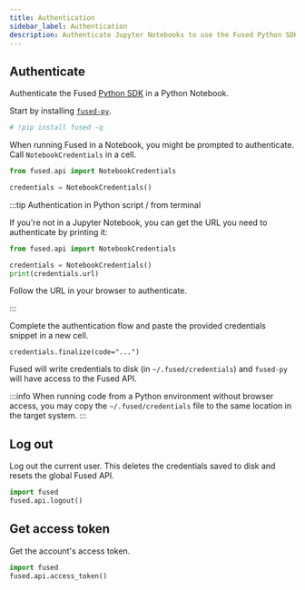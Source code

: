 ```yaml
---
title: Authentication
sidebar_label: Authentication
description: Authenticate Jupyter Notebooks to use the Fused Python SDK
---
```



## Authenticate

Authenticate the Fused [Python SDK](/python-sdk/) in a Python Notebook.

Start by installing [`fused-py`](https://pypi.org/project/fused/).

```python showLineNumbers
# !pip install fused -q
```

When running Fused in a Notebook, you might be prompted to authenticate. Call `NotebookCredentials` in a cell.

```python showLineNumbers
from fused.api import NotebookCredentials

credentials = NotebookCredentials()
```

:::tip Authentication in Python script / from terminal

If you're not in a Jupyter Notebook, you can get the URL you need to authenticate by printing it:

```python showLineNumbers
from fused.api import NotebookCredentials

credentials = NotebookCredentials()
print(credentials.url)
```

Follow the URL in your browser to authenticate.

:::


Complete the authentication flow and paste the provided credentials snippet in a new cell.

```
credentials.finalize(code="...")
```

Fused will write credentials to disk (in `~/.fused/credentials`) and `fused-py` will have access to the Fused API.

:::info
When running code from a Python environment without browser access, you may copy the `~/.fused/credentials` file to the same location in the target system.
:::

## Log out

Log out the current user. This deletes the credentials saved to disk and resets the global Fused API.

```python showLineNumbers
import fused
fused.api.logout()
```

## Get access token

Get the account's access token.

```python showLineNumbers
import fused
fused.api.access_token()
```